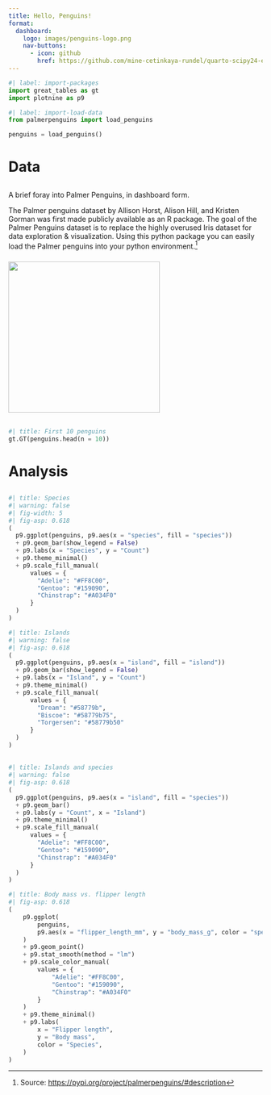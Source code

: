 ```yaml
---
title: Hello, Penguins!
format: 
  dashboard:
    logo: images/penguins-logo.png
    nav-buttons:
      - icon: github
        href: https://github.com/mine-cetinkaya-rundel/quarto-scipy24-exercises
---
```


```python
#| label: import-packages
import great_tables as gt
import plotnine as p9
```

```python
#| label: import-load-data
from palmerpenguins import load_penguins

penguins = load_penguins()
```

# Data

##  {height="30%"}

###  {width="50%"}

A brief foray into Palmer Penguins, in dashboard form.

The Palmer penguins dataset by Allison Horst, Alison Hill, and Kristen Gorman was first made publicly available as an R package. The goal of the Palmer Penguins dataset is to replace the highly overused Iris dataset for data exploration & visualization. Using this python package you can easily load the Palmer penguins into your python environment.[^1]

[^1]: Source: <https://pypi.org/project/palmerpenguins/#description>

###  {width="40%"}

![](../images/penguins.png){fig-alt="Illustration of three species of penguins: Gentoo, Chinstrap, and Adelie." width="300"}

##  {height="70%"}

```python
#| title: First 10 penguins
gt.GT(penguins.head(n = 10))
```

# Analysis

## 

```python
#| title: Species
#| warning: false
#| fig-width: 5
#| fig-asp: 0.618
(
  p9.ggplot(penguins, p9.aes(x = "species", fill = "species")) 
  + p9.geom_bar(show_legend = False)
  + p9.labs(x = "Species", y = "Count") 
  + p9.theme_minimal()
  + p9.scale_fill_manual(
      values = {
        "Adelie": "#FF8C00", 
        "Gentoo": "#159090", 
        "Chinstrap": "#A034F0"
      }
  )
)
```

```python
#| title: Islands
#| warning: false
#| fig-asp: 0.618
(
  p9.ggplot(penguins, p9.aes(x = "island", fill = "island")) 
  + p9.geom_bar(show_legend = False)
  + p9.labs(x = "Island", y = "Count") 
  + p9.theme_minimal()
  + p9.scale_fill_manual(
      values = {
        "Dream": "#58779b", 
        "Biscoe": "#58779b75", 
        "Torgersen": "#58779b50"
      }
  )
)
```

##

```python
#| title: Islands and species
#| warning: false
#| fig-asp: 0.618
(
  p9.ggplot(penguins, p9.aes(x = "island", fill = "species")) 
  + p9.geom_bar()
  + p9.labs(y = "Count", x = "Island") 
  + p9.theme_minimal()
  + p9.scale_fill_manual(
      values = {
        "Adelie": "#FF8C00", 
        "Gentoo": "#159090", 
        "Chinstrap": "#A034F0"
      }
  )
)
```

```python
#| title: Body mass vs. flipper length
#| fig-asp: 0.618
(
    p9.ggplot(
        penguins, 
        p9.aes(x = "flipper_length_mm", y = "body_mass_g", color = "species")
    )
    + p9.geom_point()
    + p9.stat_smooth(method = "lm")
    + p9.scale_color_manual(
        values = {
            "Adelie": "#FF8C00", 
            "Gentoo": "#159090", 
            "Chinstrap": "#A034F0"
        }
    ) 
    + p9.theme_minimal()
    + p9.labs(
        x = "Flipper length", 
        y = "Body mass", 
        color = "Species", 
    )
)
```